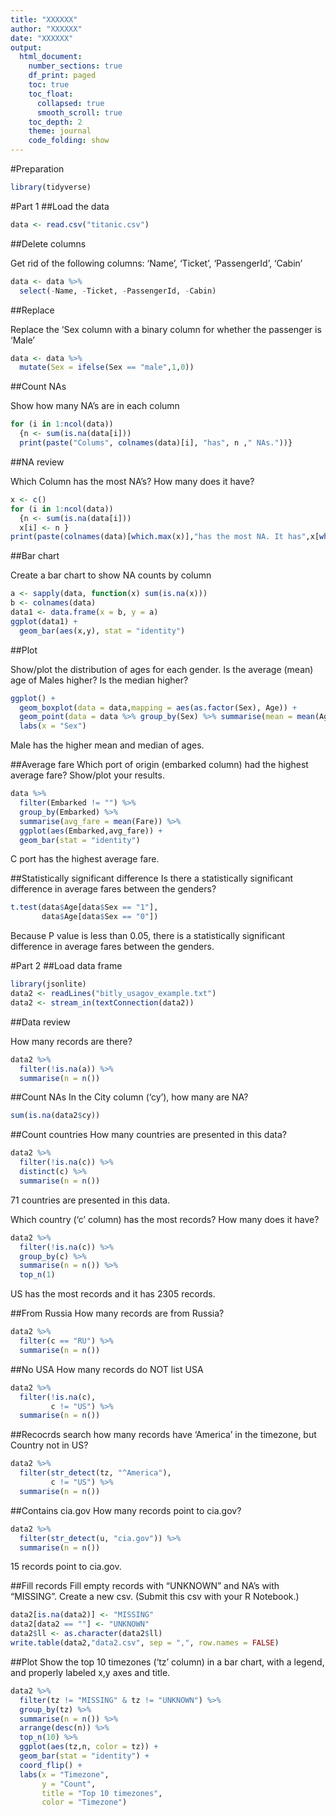 ```yaml
---
title: "XXXXXX"
author: "XXXXXX"
date: "XXXXXX"
output: 
  html_document:
    number_sections: true
    df_print: paged
    toc: true
    toc_float:
      collapsed: true
      smooth_scroll: true
    toc_depth: 2
    theme: journal
    code_folding: show
---
```


#Preparation

```r
library(tidyverse)
```


#Part 1
##Load the data

```r
data <- read.csv("titanic.csv")
```

##Delete columns

Get rid of the following columns: 'Name', 'Ticket', 'PassengerId', 'Cabin'
```r
data <- data %>%
  select(-Name, -Ticket, -PassengerId, -Cabin)
```

##Replace

Replace the ‘Sex column with a binary column for whether the passenger is ‘Male’
```r
data <- data %>%
  mutate(Sex = ifelse(Sex == "male",1,0))
```

##Count NAs

Show how many NA’s are in each column
```r
for (i in 1:ncol(data))
  {n <- sum(is.na(data[i]))
  print(paste("Colums", colnames(data)[i], "has", n ," NAs."))}
```

##NA review

Which Column has the most NA’s? How many does it have?
```r
x <- c()
for (i in 1:ncol(data))
  {n <- sum(is.na(data[i]))
  x[i] <- n }
print(paste(colnames(data)[which.max(x)],"has the most NA. It has",x[which.max(x)],"NAs."))
```


##Bar chart

Create a bar chart to show NA counts by column
```r
a <- sapply(data, function(x) sum(is.na(x)))
b <- colnames(data)
data1 <- data.frame(x = b, y = a)
ggplot(data1) +
  geom_bar(aes(x,y), stat = "identity")
```

##Plot

Show/plot the distribution of ages for each gender. Is the average (mean) age of Males higher? Is the median higher?
```r
ggplot() +
  geom_boxplot(data = data,mapping = aes(as.factor(Sex), Age)) +
  geom_point(data = data %>% group_by(Sex) %>% summarise(mean = mean(Age, na.rm = TRUE)), mapping = aes(as.factor(Sex),mean), color = "red") +
  labs(x = "Sex")
```

Male has the higher mean and median of ages.


##Average fare
Which port of origin (embarked column) had the highest average fare? Show/plot your results.
```r
data %>%
  filter(Embarked != "") %>%
  group_by(Embarked) %>%
  summarise(avg_fare = mean(Fare)) %>%
  ggplot(aes(Embarked,avg_fare)) +
  geom_bar(stat = "identity")
```

C port has the highest average fare.


##Statistically significant difference
Is there a statistically significant difference in average fares between the genders?
```r
t.test(data$Age[data$Sex == "1"],
       data$Age[data$Sex == "0"])
```

Because P value is less than 0.05, there is a statistically significant difference in average fares between the genders.


#Part 2
##Load data frame

```r
library(jsonlite)
data2 <- readLines("bitly_usagov_example.txt")
data2 <- stream_in(textConnection(data2))
```

##Data review

How many records are there?
```r
data2 %>%
  filter(!is.na(a)) %>%
  summarise(n = n())
```

##Count NAs
In the City column (‘cy’), how many are NA?
```r
sum(is.na(data2$cy))
```


##Count countries
How many countries are presented in this data? 
```r
data2 %>%
  filter(!is.na(c)) %>%
  distinct(c) %>%
  summarise(n = n()) 
```
71 countries are presented in this data.


Which country (‘c’ column) has the most records? How many does it have?
```r
data2 %>%
  filter(!is.na(c)) %>%
  group_by(c) %>%
  summarise(n = n()) %>%
  top_n(1)
```
US has the most records and it has 2305 records.


##From Russia
How many records are from Russia?
```r
data2 %>%
  filter(c == "RU") %>%
  summarise(n = n()) 
```


##No USA
How many records do NOT list USA
```r
data2 %>%
  filter(!is.na(c),
         c != "US") %>%
  summarise(n = n())
```


##Recocrds search
how many records have 'America' in the timezone, but Country not in US?
```r
data2 %>%
  filter(str_detect(tz, "^America"),
         c != "US") %>%
  summarise(n = n())
```

##Contains cia.gov
How many records point to cia.gov?
```r
data2 %>%
  filter(str_detect(u, "cia.gov")) %>%
  summarise(n = n())
```

15 records point to cia.gov.

##Fill records
Fill empty records with “UNKNOWN” and NA’s with “MISSING”. Create a new csv. (Submit this csv with your R Notebook.)
```r
data2[is.na(data2)] <- "MISSING"
data2[data2 == ""] <- "UNKNOWN"
data2$ll <- as.character(data2$ll)
write.table(data2,"data2.csv", sep = ",", row.names = FALSE)
```


##Plot
Show the top 10 timezones (‘tz’ column) in a bar chart, with a legend, and properly labeled x,y axes and title.
```r
data2 %>%
  filter(tz != "MISSING" & tz != "UNKNOWN") %>%
  group_by(tz) %>%
  summarise(n = n()) %>%
  arrange(desc(n)) %>%
  top_n(10) %>%
  ggplot(aes(tz,n, color = tz)) +
  geom_bar(stat = "identity") +
  coord_flip() +
  labs(x = "Timezone",
       y = "Count",
       title = "Top 10 timezones",
       color = "Timezone")
```































